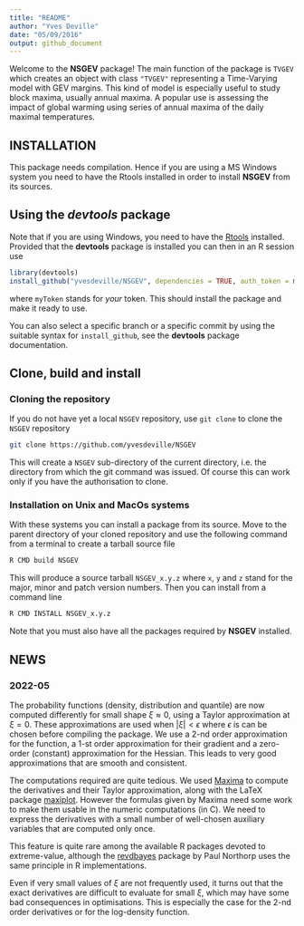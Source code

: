 ```yaml
---
title: "README"
author: "Yves Deville"
date: "05/09/2016"
output: github_document
---
```


Welcome to the **NSGEV** package! The main function of the package is
`TVGEV` which creates an object with class `"TVGEV"` representing a
Time-Varying model with GEV margins. This kind of model is especially
useful to study block maxima, usually annual maxima. A popular use is
assessing the impact of global warming using series of annual maxima
of the daily maximal temperatures.

## INSTALLATION

This package needs compilation. Hence if you are using a MS Windows
system you need to have the Rtools installed in order to install
**NSGEV** from its sources.

## Using the *devtools* package

Note that if you are using Windows, you need to have the
[Rtools](https://cran.r-project.org/bin/windows/Rtools)
installed. Provided that the **devtools** package is installed you can
then in an R session use

```r
library(devtools)
install_github("yvesdeville/NSGEV", dependencies = TRUE, auth_token = myToken)
```

where `myToken` stands for *your* token. This should install the
package and make it ready to use.

You can also select a specific branch or a specific commit by using
the suitable syntax for `install_github`, see the **devtools** package
documentation.

## Clone, build and install

### Cloning the repository

If you do not have yet a local `NSGEV` repository, use `git clone` to
clone the `NSGEV` repository

``` bash
git clone https://github.com/yvesdeville/NSGEV
```

This will create a `NSGEV` sub-directory of the current directory,
i.e. the directory from which the git command was issued. Of course
this can work only if you have the authorisation to clone.

### Installation on Unix and MacOs systems

With these systems you can install a package from its source. Move to
the parent directory of your cloned repository and use the following
command from a terminal to create a tarball source file

``` bash
R CMD build NSGEV
```

This will produce a source tarball `NSGEV_x.y.z` where `x`, `y` and
`z` stand for the major, minor and patch version numbers. Then you can
install from a command line

``` bash
R CMD INSTALL NSGEV_x.y.z
```

Note that you must also have all the packages required by **NSGEV**
installed.


## NEWS

### 2022-05

The probability functions (density, distribution and quantile) are now
computed differently for small shape $\xi \approx 0$, using a Taylor
approximation at $\xi = 0$. These approximations are used when $|\xi|
< \epsilon$ where $\epsilon$ is can be chosen before compiling the
package.  We use a 2-nd order approximation for the function, a 1-st
order approximation for their gradient and a zero-order (constant)
approximation for the Hessian. This leads to very good approximations
that are smooth and consistent.

The computations required are quite tedious. We used
[Maxima](https://maxima.sourceforge.io/) to compute the derivatives
and their Taylor approximation, along with the LaTeX package
[maxiplot](https://maxima.sourceforge.io/contrib/maxiplot/maxiplot_en.pdf). However
the formulas given by Maxima need some work to make them usable in the
numeric computations (in C). We need to express the derivatives with a
small number of well-chosen auxiliary variables that are computed only
once.

This feature is quite rare among the available R packages devoted to
extreme-value, although the
[revdbayes](https://github.com/paulnorthrop/revdbayes) package by Paul
Northorp uses the same principle in R implementations.

Even if very small values of $\xi$ are not frequently used, it turns
out that the exact derivatives are difficult to evaluate for small
$\xi$, which may have some bad consequences in optimisations. This is
especially the case for the 2-nd order derivatives or for the
log-density function.
